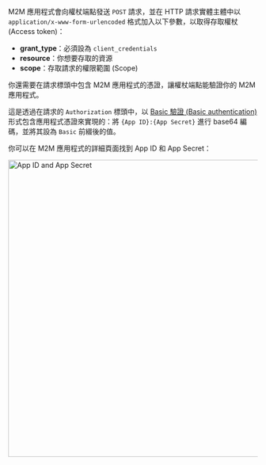 M2M 應用程式會向權杖端點發送 `POST` 請求，並在 HTTP 請求實體主體中以 `application/x-www-form-urlencoded` 格式加入以下參數，以取得存取權杖 (Access token)：

- **grant_type**：必須設為 `client_credentials`
- **resource**：你想要存取的資源
- **scope**：存取請求的權限範圍 (Scope)

你還需要在請求標頭中包含 M2M 應用程式的憑證，讓權杖端點能驗證你的 M2M 應用程式。

這是透過在請求的 `Authorization` 標頭中，以 [Basic 驗證 (Basic authentication)](https://developer.mozilla.org/en-US/docs/Web/HTTP/Headers/Authorization#basic_authentication) 形式包含應用程式憑證來實現的：將 `{App ID}:{App Secret}` 進行 base64 編碼，並將其設為 `Basic` 前綴後的值。

你可以在 M2M 應用程式的詳細頁面找到 App ID 和 App Secret：

<img alt="App ID and App Secret" src="/img/assets/app-id-secret.png" width="600px" />

